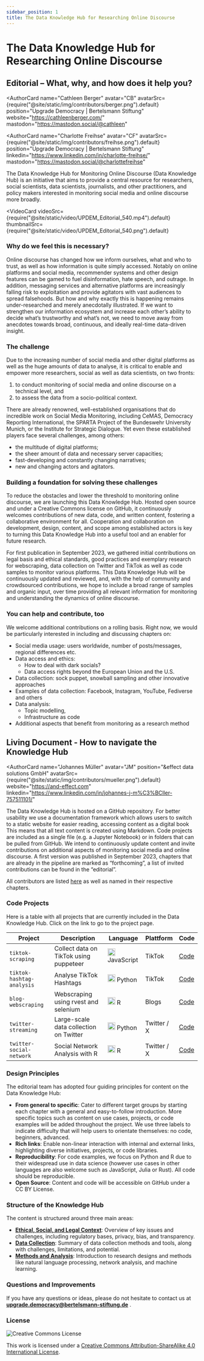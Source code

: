 ```yaml
---
sidebar_position: 1
title: The Data Knowledge Hub for Researching Online Discourse
---
```


# The Data Knowledge Hub for Researching Online Discourse

## Editorial – What, why, and how does it help you?


<AuthorCard
  name="Cathleen Berger"
  avatar="CB"
  avatarSrc={require("@site/static/img/contributors/berger.png").default}
  position="Upgrade Democracy | Bertelsmann Stiftung"
  website="https://cathleenberger.com/"
  mastodon="https://mastodon.social/@cathleen"
></AuthorCard>

<AuthorCard
  name="Charlotte Freihse"
  avatar="CF"
  avatarSrc={require("@site/static/img/contributors/freihse.png").default}
  position="Upgrade Democracy | Bertelsmann Stiftung"
  linkedin="https://www.linkedin.com/in/charlotte-freihse/"
  mastodon="https://mastodon.social/@charlottefreihse"
></AuthorCard>

The Data Knowledge Hub for Monitoring Online Discourse (Data Knowledge Hub) is an initiative that aims to provide a central resource for researchers, social scientists, data scientists, journalists, and other practitioners, and policy makers interested in monitoring social media and online discourse more broadly.

<VideoCard
  videoSrc={require("@site/static/video/UPDEM_Editorial_540.mp4").default}
  thumbnailSrc={require("@site/static/video/UPDEM_Editorial_540.png").default}
></VideoCard>

### Why do we feel this is necessary?

Online discourse has changed how we inform ourselves, what and who to trust, as well as how information is quite simply accessed. Notably on online platforms and social media, recommender systems and other design features can be gamed to fuel disinformation, hate speech, and outrage. In addition, messaging services and alternative platforms are increasingly falling risk to exploitation and provide agitators with vast audiences to spread falsehoods. But how and why exactly this is happening remains under-researched and merely anecdotally illustrated. If we want to strengthen our information ecosystem and increase each other’s ability to decide what’s trustworthy and what’s not, we need to move away from anecdotes towards broad, continuous, and ideally real-time data-driven insight.

### The challenge

Due to the increasing number of social media and other digital platforms as well as the huge amounts of data to analyse, it is critical to enable and empower more researchers, social as well as data scientists, on two fronts:

1. to conduct monitoring of social media and online discourse on a technical level, and
2. to assess the data from a socio-political context.

There are already renowned, well-established organisations that do incredible work on Social Media Monitoring, including CeMAS, Democracy Reporting International, the SPARTA Project of the Bundeswehr University Munich, or the Institute for Strategic Dialogue. Yet even these established players face several challenges, among others:

- the multitude of digital platforms;
- the sheer amount of data and necessary server capacities;
- fast-developing and constantly changing narratives;
- new and changing actors and agitators.

### Building a foundation for solving these challenges

To reduce the obstacles and lower the threshold to monitoring online discourse, we are launching this Data Knowledge Hub. Hosted open source and under a Creative Commons license on GitHub, it continuously welcomes contributions of new data, code, and written content, fostering a collaborative environment for all. Cooperation and collaboration on development, design, content, and scope among established actors is key to turning this Data Knowledge Hub into a useful tool and an enabler for future research.

For first publication in September 2023, we gathered initial contributions on legal basis and ethical standards, good practices and exemplary research for webscraping, data collection on Twitter and TikTok as well as code samples to monitor various platforms. This Data Knowledge Hub will be continuously updated and reviewed, and, with the help of community and crowdsourced contributions, we hope to include a broad range of samples and organic input, over time providing all relevant information for monitoring and understanding the dynamics of online discourse.

### You can help and contribute, too

We welcome additional contributions on a rolling basis. Right now, we would be particularly interested in including and discussing chapters on:

- Social media usage: users worldwide, number of posts/messages, regional differences etc.
- Data access and ethics:
  - How to deal with dark socials?
  - Data access rights beyond the European Union and the U.S.
- Data collection: sock puppet, snowball sampling and other innovative approaches
- Examples of data collection: Facebook, Instagram, YouTube, Fediverse and others
- Data analysis:
  - Topic modelling,
  - Infrastructure as code
- Additional aspects that benefit from monitoring as a research method

## Living Document - How to navigate the Knowledge Hub

<AuthorCard
  name="Johannes Müller"
  avatar="JM"
  position="&effect data solutions GmbH"
  avatarSrc={require("@site/static/img/contributors/mueller.png").default}
  website="https://and-effect.com"
  linkedin="https://www.linkedin.com/in/johannes-j-m%C3%BCller-757511101/"
></AuthorCard>

The Data Knowledge Hub is hosted on a GitHub repository. For better usability we use a documentation framework which allows users to switch to a static website for easier reading, accessing content as a digital book This means that all text content is created using Markdown. Code projects are included as a single file (e.g. a Jupyter Notebook) or in folders that can be pulled from GitHub. We intend to continuously update content and invite contributions on additional aspects of monitoring social media and online discourse. A first version was published in September 2023, chapters that are already in the pipeline are marked as “forthcoming”, a list of invited contributions can be found in the “editorial”.

All contributors are listed [here](contribute/contributors) as well as named in their respective chapters.

### Code Projects

Here is a table with all projects that are currently included in the Data Knowledge Hub. Click on the link to go to the project page.

| Project                   | Description                            | Language                                                                                                                                                | Plattform   | Code |
| ------------------------- | -------------------------------------- | ------------------------------------------------------------------------------------------------------------------------------------------------------- | ----------- | ---- |
| `tiktok-scraping`         | Collect data on TikTok using puppeteer | <img src="https://upload.wikimedia.org/wikipedia/commons/6/6a/JavaScript-logo.png?20120221235433" width="20" height="20" /> JavaScript                  | TikTok      | [Code](https://github.com/bertelsmannstift/data-knowledge-hub/tree/main/projects/tiktok-hashtags) |
| `tiktok-hashtag-analysis` | Analyse TikTok Hashtags                | <img src="https://s3.dualstack.us-east-2.amazonaws.com/pythondotorg-assets/media/community/logos/python-logo-only.png" width="20" height="20" /> Python | TikTok      | [Code](https://github.com/bertelsmannstift/data-knowledge-hub/tree/main/projects/tiktok-hashtags) |
| `blog-webscraping`        | Webscraping using rvest and selenium   | <img src="https://www.r-project.org/logo/Rlogo.png" width="20" height="20" /> R                                                                         | Blogs       | [Code](https://github.com/bertelsmannstift/data-knowledge-hub/tree/main/projects/website-scraping) |
| `twitter-streaming`       | Large-scale data collection on Twitter | <img src="https://s3.dualstack.us-east-2.amazonaws.com/pythondotorg-assets/media/community/logos/python-logo-only.png" width="20" height="20" /> Python | Twitter / X | [Code](https://github.com/UnibwSparta/twitterapi) |
| `twitter-social-network`  | Social Network Analysis with R         | <img src="https://www.r-project.org/logo/Rlogo.png" width="20" height="20" /> R                                                                         | Twitter / X | [Code](https://github.com/bertelsmannstift/data-knowledge-hub/tree/main/projects/social-network-analysis) |

### Design Principles

The editorial team has adopted four guiding principles for content on the Data Knowledge Hub:

- **From general to specific**: Cater to different target groups by starting each chapter with a general and easy-to-follow introduction. More specific topics such as content on use cases, projects, or code examples will be added throughout the project. We use three labels to indicate difficulty that will help users to orientate themselves: no code, beginners, advanced.
- **Rich links**: Enable non-linear interaction with internal and external links, highlighting diverse initiatives, projects, or code libraries.
- **Reproducibility**: For code examples, we focus on Python and R due to their widespread use in data science (however use cases in other languages are also welcome such as JavaScript, Julia or Rust). All code should be reproducible.
- **Open Source**: Content and code will be accessible on GitHub under a CC BY License.

### Structure of the Knowledge Hub

The content is structured around three main areas:

- **[Ethical, Social, and Legal Context](context/intro)**: Overview of key issues and challenges, including regulatory bases, privacy, bias, and transparency.
- **[Data Collection](data-collection/intro)**: Summary of data collection methods and tools, along with challenges, limitations, and potential.
- **[Methods and Analysis](methods/methods)**: Introduction to research designs and methods like natural language processing, network analysis, and machine learning.

### Questions and Improvements

If you have any questions or ideas, please do not hesitate to contact us at **upgrade.democracy@bertelsmann-stiftung.de** .

### License

![Creative Commons License](https://licensebuttons.net/l/by-sa/4.0/88x31.png)

This work is licensed under a [Creative Commons Attribution-ShareAlike 4.0 International License](https://creativecommons.org/licenses/by-sa/4.0/).
